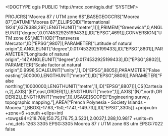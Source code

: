 <!DOCTYPE qgis PUBLIC 'http://mrcc.com/qgis.dtd' 'SYSTEM'>
<qgis version="3.28.11-Firenze">
  <identifier></identifier>
  <parentidentifier></parentidentifier>
  <language></language>
  <type></type>
  <title></title>
  <abstract></abstract>
  <contact>
    <name></name>
    <organization></organization>
    <position></position>
    <voice></voice>
    <fax></fax>
    <email></email>
    <role></role>
  </contact>
  <links/>
  <fees></fees>
  <encoding></encoding>
  <crs>
    <spatialrefsys nativeFormat="Wkt">
      <wkt>PROJCRS["Moorea 87 / UTM zone 6S",BASEGEOGCRS["Moorea 87",DATUM["Moorea 87",ELLIPSOID["International 1924",6378388,297,LENGTHUNIT["metre",1]]],PRIMEM["Greenwich",0,ANGLEUNIT["degree",0.0174532925199433]],ID["EPSG",4691]],CONVERSION["UTM zone 6S",METHOD["Transverse Mercator",ID["EPSG",9807]],PARAMETER["Latitude of natural origin",0,ANGLEUNIT["degree",0.0174532925199433],ID["EPSG",8801]],PARAMETER["Longitude of natural origin",-147,ANGLEUNIT["degree",0.0174532925199433],ID["EPSG",8802]],PARAMETER["Scale factor at natural origin",0.9996,SCALEUNIT["unity",1],ID["EPSG",8805]],PARAMETER["False easting",500000,LENGTHUNIT["metre",1],ID["EPSG",8806]],PARAMETER["False northing",10000000,LENGTHUNIT["metre",1],ID["EPSG",8807]]],CS[Cartesian,2],AXIS["(E)",east,ORDER[1],LENGTHUNIT["metre",1]],AXIS["(N)",north,ORDER[2],LENGTHUNIT["metre",1]],USAGE[SCOPE["Engineering survey, topographic mapping."],AREA["French Polynesia - Society Islands - Moorea."],BBOX[-17.63,-150,-17.41,-149.73]],ID["EPSG",3305]]</wkt>
      <proj4>+proj=utm +zone=6 +south +ellps=intl +towgs84=218.769,150.75,176.75,3.5231,2.0037,1.288,10.9817 +units=m +no_defs</proj4>
      <srsid>1263</srsid>
      <srid>3305</srid>
      <authid>EPSG:3305</authid>
      <description>Moorea 87 / UTM zone 6S</description>
      <projectionacronym>utm</projectionacronym>
      <ellipsoidacronym>EPSG:7022</ellipsoidacronym>
      <geographicflag>false</geographicflag>
    </spatialrefsys>
  </crs>
  <extent>
    <spatial miny="0" dimensions="2" minz="0" maxy="0" maxx="0" minx="0" crs="EPSG:3305" maxz="0"/>
    <temporal>
      <period>
        <start></start>
        <end></end>
      </period>
    </temporal>
  </extent>
</qgis>
